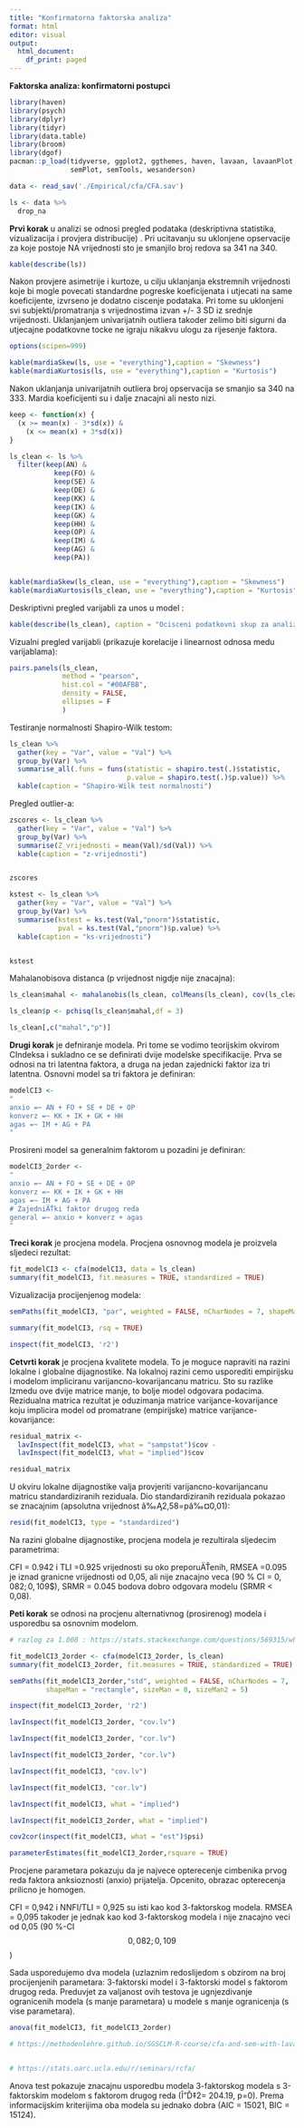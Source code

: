 ```yaml
---
title: "Konfirmatorna faktorska analiza"
format: html
editor: visual
output:
  html_document:
    df_print: paged
---
```


**Faktorska analiza: konfirmatorni postupci**

```r

library(haven) 
library(psych)
library(dplyr)      
library(tidyr)      
library(data.table) 
library(broom)
library(dgof)
pacman::p_load(tidyverse, ggplot2, ggthemes, haven, lavaan, lavaanPlot, knitr, psych,
               semPlot, semTools, wesanderson)
```

```r

data <- read_sav('./Empirical/cfa/CFA.sav')

ls <- data %>%
  drop_na

```

**Prvi korak** u analizi se odnosi pregled podataka (deskriptivna statistika, vizualizacija i provjera distribucije) . Pri ucitavanju su uklonjene opservacije za koje postoje NA vrijednosti sto je smanjilo broj redova sa 341 na 340.

```r

kable(describe(ls))
```

Nakon provjere asimetrije i kurtoze, u cilju uklanjanja ekstremnih vrijednosti koje bi mogle povecati standardne pogreske koeficijenata i utjecati na same koeficijente, izvrseno je dodatno ciscenje podataka. Pri tome su uklonjeni svi subjekti/promatranja s vrijednostima izvan +/- 3 SD iz srednje vrijednosti. Uklanjanjem univarijatnih outliera takoder zelimo biti sigurni da utjecajne podatkovne tocke ne igraju nikakvu ulogu za rijesenje faktora.

```r

options(scipen=999)

kable(mardiaSkew(ls, use = "everything"),caption = "Skewness")
kable(mardiaKurtosis(ls, use = "everything"),caption = "Kurtosis")
```

Nakon uklanjanja univarijatnih outliera broj opservacija se smanjio sa 340 na 333. Mardia koeficijenti su i dalje znacajni ali nesto nizi.

```r
keep <- function(x) {
  (x >= mean(x) - 3*sd(x)) &
    (x <= mean(x) + 3*sd(x))
}

ls_clean <- ls %>%
  filter(keep(AN) &
           keep(FO) &
           keep(SE) &
           keep(DE) &
           keep(KK) &
           keep(IK) &
           keep(GK) &
           keep(HH) &
           keep(OP) &
           keep(IM) &
           keep(AG) &
           keep(PA))


kable(mardiaSkew(ls_clean, use = "everything"),caption = "Skewness")
kable(mardiaKurtosis(ls_clean, use = "everything"),caption = "Kurtosis")
```

Deskriptivni pregled varijabli za unos u model :

```r


kable(describe(ls_clean), caption = "Ocisceni podatkovni skup za analizu")
```

Vizualni pregled varijabli (prikazuje korelacije i linearnost odnosa medu varijablama):

```r
pairs.panels(ls_clean, 
             method = "pearson", 
             hist.col = "#00AFBB",
             density = FALSE,  
             ellipses = F
             )
```

Testiranje normalnosti Shapiro-Wilk testom:

```r
ls_clean %>% 
  gather(key = "Var", value = "Val") %>% 
  group_by(Var) %>%
  summarise_all(.funs = funs(statistic = shapiro.test(.)$statistic, 
                             p.value = shapiro.test(.)$p.value)) %>%
  kable(caption = "Shapiro-Wilk test normalnosti")
```

Pregled outlier-a:

```r
zscores <- ls_clean %>% 
  gather(key = "Var", value = "Val") %>% 
  group_by(Var) %>%
  summarise(Z_vrijednosti = mean(Val)/sd(Val)) %>%
  kable(caption = "z-vrijednosti")


zscores
```

```r
kstest <- ls_clean %>% 
  gather(key = "Var", value = "Val") %>% 
  group_by(Var) %>%
  summarise(kstest = ks.test(Val,"pnorm")$statistic,
            pval = ks.test(Val,"pnorm")$p.value) %>%
  kable(caption = "ks-vrijednosti")


kstest
```

Mahalanobisova distanca (p vrijednost nigdje nije znacajna):

```r
ls_clean$mahal <- mahalanobis(ls_clean, colMeans(ls_clean), cov(ls_clean))

ls_clean$p <- pchisq(ls_clean$mahal,df = 3)

ls_clean[,c("mahal","p")]

```

**Drugi korak** je defniranje modela. Pri tome se vodimo teorijskim okvirom CIndeksa i sukladno ce se definirati dvije modelske specifikacije. Prva se odnosi na tri latentna faktora, a druga na jedan zajednicki faktor iza tri latentna. Osnovni model sa tri faktora je definiran:

```r

modelCI3 <- 
"
anxio =~ AN + FO + SE + DE + OP
konverz =~ KK + IK + GK + HH
agas =~ IM + AG + PA
"
```

Prosireni model sa generalnim faktorom u pozadini je definiran:

```r
modelCI3_2order <-  
"
anxio =~ AN + FO + SE + DE + OP
konverz =~ KK + IK + GK + HH
agas =~ IM + AG + PA
# ZajedniÄŤki faktor drugog reda
general =~ anxio + konverz + agas
"
```

**Treci korak** je procjena modela. Procjena osnovnog modela je proizvela sljedeci rezultat:

```r

fit_modelCI3 <- cfa(modelCI3, data = ls_clean)
summary(fit_modelCI3, fit.measures = TRUE, standardized = TRUE)


```

Vizualizacija procijenjenog modela:

```r
semPaths(fit_modelCI3, "par", weighted = FALSE, nCharNodes = 7, shapeMan = "rectangle", sizeMan = 8, sizeMan2 = 5)
```

```r
summary(fit_modelCI3, rsq = TRUE)

inspect(fit_modelCI3, 'r2')

```

**Cetvrti korak** je procjena kvalitete modela. To je moguce napraviti na razini lokalne i globalne dijagnostike. Na lokalnoj razini cemo usporediti empirijsku i modelom impliciranu varijancno-kovarijancanu matricu. Sto su razlike Izmedu ove dvije matrice manje, to bolje model odgovara podacima. Rezidualna matrica rezultat je oduzimanja matrice varijance-kovarijance koju implicira model od promatrane (empirijske) matrice varijance-kovarijance:

```r
residual_matrix <-
  lavInspect(fit_modelCI3, what = "sampstat")$cov -
  lavInspect(fit_modelCI3, what = "implied")$cov

residual_matrix
```

U okviru lokalne dijagnostike valja provjeriti varijancno-kovarijancanu matricu standardiziranih reziduala. Dio standardiziranih reziduala pokazao se znacajnim (apsolutna vrijednost â‰Ą2,58=pâ‰¤0,01):

```r

resid(fit_modelCI3, type = "standardized")
```

Na razini globalne dijagnostike, procjena modela je rezultirala sljedecim parametrima:

CFI = 0.942 i TLI =0.925 vrijednosti su oko preporuÄŤenih, RMSEA =0.095 je iznad granicne vrijednosti od 0,05, ali nije znacajno veca (90 % CI = $0,082; 0,109$\$), SRMR = 0.045 bodova dobro odgovara modelu (SRMR \< 0,08).

**Peti korak** se odnosi na procjenu alternativnog (prosirenog) modela i usporedbu sa osnovnim modelom.

```r

# razlog za 1.008 : https://stats.stackexchange.com/questions/569315/why-standardized-factor-loading-1-cfa-in-lavaan

fit_modelCI3_2order <- cfa(modelCI3_2order, ls_clean)
summary(fit_modelCI3_2order, fit.measures = TRUE, standardized = TRUE)

```

```r
semPaths(fit_modelCI3_2order,"std", weighted = FALSE, nCharNodes = 7, 
         shapeMan = "rectangle", sizeMan = 8, sizeMan2 = 5)
```

```r
inspect(fit_modelCI3_2order, 'r2')
```

```r
lavInspect(fit_modelCI3_2order, "cov.lv")
```

```r
lavInspect(fit_modelCI3_2order, "cor.lv")
```

```r
lavInspect(fit_modelCI3_2order, "cor.lv")
```

```r
lavInspect(fit_modelCI3, "cov.lv")
```

```r
lavInspect(fit_modelCI3, "cor.lv")
```

```r
lavInspect(fit_modelCI3, what = "implied")
```

```r
lavInspect(fit_modelCI3_2order, what = "implied")
```

```r
cov2cor(inspect(fit_modelCI3, what = "est")$psi)
```

```r
parameterEstimates(fit_modelCI3_2order,rsquare = TRUE)
```

Procjene parametara pokazuju da je najvece opterecenje cimbenika prvog reda faktora anksioznosti (anxio) prijatelja. Opcenito, obrazac opterecenja prilicno je homogen.

CFI = 0,942 i NNFI/TLI = 0,925 su isti kao kod 3-faktorskog modela. RMSEA = 0,095 takoder je jednak kao kod 3-faktorskog modela i nije znacajno veci od 0,05 (90 %-CI $$0,082; 0,109$$)

Sada usporedujemo dva modela (uzlaznim redoslijedom s obzirom na broj procijenjenih parametara: 3-faktorski model i 3-faktorski model s faktorom drugog reda. Preduvjet za valjanost ovih testova je ugnjezdivanje ogranicenih modela (s manje parametara) u modele s manje ogranicenja (s vise parametara).

```r
anova(fit_modelCI3, fit_modelCI3_2order)

# https://methodenlehre.github.io/SGSCLM-R-course/cfa-and-sem-with-lavaan.html


# https://stats.oarc.ucla.edu/r/seminars/rcfa/
```

Anova test pokazuje znacajnu usporedbu modela 3-faktorskog modela s 3-faktorskim modelom s faktorom drugog reda (Î"Ď‡2= 204.19, p=0). Prema informacijskim kriterijima oba modela su jednako dobra (AIC = 15021, BIC = 15124).

